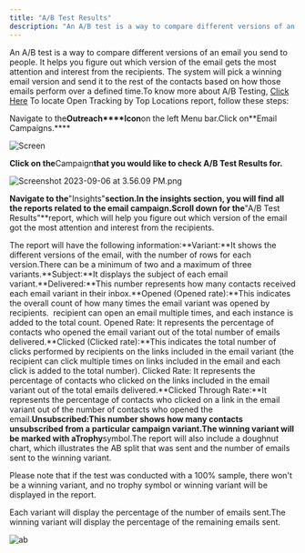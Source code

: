 ```yaml
---
title: "A/B Test Results"
description: "An A/B test is a way to compare different versions of an email you send to people. It helps you figure out which version of the email gets the most at..."
---
```


An A/B test is a way to compare different versions of an email you send to people. It helps you figure out which version of the email gets the most attention and interest from the recipients. The system will pick a winning email version and send it to the rest of the contacts based on how those emails perform over a defined time.To know more about A/B Testing, [Click Here](https://support.salesmate.io/hc/en-us/articles/19889936744857) To locate Open Tracking by Top Locations report, follow these steps:

Navigate to the**Outreach****Icon**on the left Menu bar.Click on**Email Campaigns.****

![Screen](./images/Screen-Shot-2023-07-06-at-4.42.14-PM-6.png)

**Click on the**Campaign**that you would like to check A/B Test Results for.**

![Screenshot 2023-09-06 at 3.56.09 PM.png](./images/Screenshot-2023-09-06-at-3.56.09-PM-6.png)

**Navigate to the**"Insights"**section.In the insights section, you will find all the reports related to the email campaign.Scroll down for the**"A/B Test Results"**report, which will help you figure out which version of the email got the most attention and interest from the recipients.

The report will have the following information:**Variant:**It shows the different versions of the email, with the number of rows for each version.There can be a minimum of two and a maximum of three variants.**Subject:**It displays the subject of each email variant.**Delivered:**This number represents how many contacts received each email variant in their inbox.**Opened (Opened rate):**This indicates the overall count of how many times the email variant was opened by recipients.  recipient can open an email multiple times, and each instance is added to the total count.
Opened Rate: It represents the percentage of contacts who opened the email variant out of the total number of emails delivered.**Clicked (Clicked rate):**This indicates the total number of clicks performed by recipients on the links included in the email variant (the recipient can click multiple times on links included in the email and each click is added to the total number).
Clicked Rate: It represents the percentage of contacts who clicked on the links included in the email variant out of the total emails delivered.**Clicked Through Rate:**It represents the percentage of contacts who clicked on a link in the email variant out of the number of contacts who opened the email.**Unsubscribed:**This number shows how many contacts unsubscribed from a particular campaign variant.The winning variant will be marked with a**Trophy**symbol.The report will also include a doughnut chart, which illustrates the AB split that was sent and the number of emails sent to the winning variant.

Please note that if the test was conducted with a 100% sample, there won't be a winning variant, and no trophy symbol or winning variant will be displayed in the report.

Each variant will display the percentage of the number of emails sent.The winning variant will display the percentage of the remaining emails sent.

![ab](./images/Campaign-email-performance-over-time.png)

